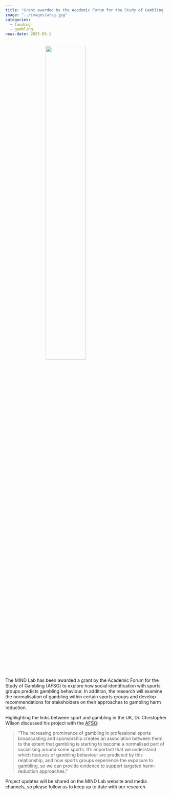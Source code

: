 ```yaml
---
title: "Grant awarded by the Academic Forum for the Study of Gambling (AFSG)"
image: "../images/afsg.jpg"
categories:
  - funding
  - gambling
news-date: 2025-05-1
---
```


![](../images/afsg.jpg){style="display: block; margin: 0 auto; width:50%" }

The MIND Lab has been awarded a grant by the Academic Forum for the Study of Gambling (AFSG) to explore how social identification with sports groups predicts gambling behaviour. In addition, the research will examine the normalisation of gambling within certain sports groups and develop recommendations for stakeholders on their approaches to gambling harm reduction.

Highlighting the links between sport and gambling in the UK, Dr. Christopher Wilson discussed his project with the [AFSG](https://afsg.org/2025/04/30/exploratory-grant-award-winners-2025/):

>"The increasing prominence of gambling in professional sports broadcasting and sponsorship creates an association between them, to the extent that gambling is starting to become a normalised part of socialising around some sports. It’s important that we understand which features of gambling behaviour are predicted by this relationship, and how sports groups experience the exposure to gambling, so we can provide evidence to support targeted harm-reduction approaches.”
    
Project updates will be shared on the MIND Lab website and media channels, so please follow us to keep up to date with our research.
